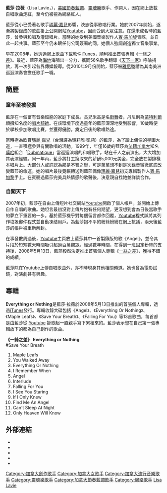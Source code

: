 {{藝人
|姓名 = 藍莎·拉薇
|類型 = 女歌手
|圖片 = LisaLavieWeAreOne250zoom.jpg
| Img_capt = 
|圖片尺寸 = 
|圖片說明 = 
|原名 = Lisa Lavie
|出生日期 = {{birth_date_and_age|1983|5|6}}
|出生地點 = [[加拿大|加拿大]][[魁北克省|魁北克省]][[蒙特利爾|蒙特利爾]]
|音樂類型 =   [[R&B|R&B]]、[[soul|soul]]、[[pop|pop]]
|職業 = [[歌手|歌手]]、[[作詞人|作詞人]]
|活躍年代 = 2004-今
|唱片公司= 無
|網站 = http://www.youtube.com/lisalavie1 Youtube個人頻道
}}
'''藍莎·拉薇'''（Lisa Lavie，{{bd|1983年|5月6日|}}），[[美國|美國]][[節奏藍調|節奏藍調]]、[[靈魂樂|靈魂樂]]歌手、作詞人，因在網上放載自唱歌曲走紅，至今仍被視為網絡紅人。

藍莎從小已受著名歌手[[瑪麗·嘉兒|瑪麗·嘉兒]]影響，決志從事歌唱行業。她於2007年開始，逐漸將製錄成的歌曲掛上公開網站[[Youtube|Youtube]]，因而受到大眾注意。在還未成名時的藍莎，曾參與和唱及灌錄唱片。當時的她受到美國音樂製作人[[賓·馬加黎|賓·馬加黎]]青睞，並自此一起共事。藍莎至今仍未跟任何公司簽署約同，她個人強調創造獨立音樂事業。

早在2008年，她透過網上歌曲下載軟件[[iTunes|iTunes]]，順利推出首張專輯《[[一絲之差|一絲之差]]》。最近，藍莎為[[海地|海地]]海嘯出一分力，攜同56名歌手翻錄《[[天下一家|天下一家]]》呼喻捐款，再一次引起各界傳媒報導。從2010年9月份開始，藍莎被[[雅尼|雅尼]]邀請為其南美洲巡迴演奏會擔任歌手一職。

== 簡歷 ==
=== 童年至被發掘 ===
藍莎在一個富有音樂細胞的家庭下成長。長兄米高是名[[街舞|街舞]]者，丹尼則為[[蒙特利爾|蒙特利爾]]頗擁知名度的[[唱片騎師|唱片騎師]]。在該環境下度過童年的藍莎深深地受到影響，10歲時便於學校參加歌唱比賽，並獲得優勝，奠定日後的歌唱路途。

當時極為欣賞[[瑪麗·嘉兒|瑪麗·嘉兒]]（台灣譯為瑪莉雅·凱莉）的藍莎，為了踏上偶像的星圖大道，一直積極參與有關歌唱的活動。1999年，年僅16歲的藍莎為[[法籍|法籍]][[加拿大|加拿大]]知名[[嘻哈|嘻哈]]組合「[[Dubmatique|Dubmatique]]」當巡迴演唱的和唱歌手。站在千人之前演出，大大增加其表演經驗。同一年內，藍莎將打工換取來的薪酬5,000元美金，完全放在製錄樣本唱片上。大部分人或許認為那是不智之舉，可是萬萬想不到是次錄音徹徹底底改變藍莎的命運。她的唱片最後竟輾轉送到藍莎偶像[[瑪麗·嘉兒|瑪麗·嘉兒]]初支專輯製作人[[賓·馬加黎|賓·馬加黎]]手上。在賓聽過藍莎完美具熱情感的歌聲後，決意親自找她並詳談合作。

=== 自闖天下 ===
2007年初，藍莎在自由上傳短片社交網站[[Youtube|Youtube]]開啟了個人帳戶，並開始上傳自作自唱的歌曲。她坦言最初沒對上傳片抱有任何期望，更沒想到會為日後當歌手的夢立下重要的一步。基於藍莎機乎對每個留言都作回覆，[[Youtube|Youtube]]程式誤將其列作垃圾郵件程式並自動凍结用戶。為藍莎抱不平的粉絲紛紛在網上抗議，兩天後藍莎的帳戶被重新解封。

在事發數周過後，[[Youtube|Youtube]]主頁放上藍莎其中一首製錄版的歌《Angel》，並令其片段於短短數天時間吸引超過百萬觀眾。經過數年時間，在得到一班固定粉絲的支持後，2008年5月13日，藍莎毅然決定推出首張個人專輯《[[一絲之差|一絲之差]]》，獲得不錯的成績。

藍莎除在Youtube上傳自唱歌曲外，亦不時現身其他相關頻道。她也曾為電影試鏡，對演劇甚有興趣。

==專輯==
{{Infobox album
| name     = 一絲之差<br/>Everything or Nothing
| type     = studio
| released = 2008年5月13日（[[iTunes_Store|iTunes Store]]）
<!-- 未知參數 | tracks   = Angel , Everything Or Nothing , Maple Leafs, Save Your Breath , Falling For You -->
}}
'''Everything or Nothing'''是藍莎·拉薇於2008年5月13日推出的首張個人專輯，透過[[iTunes|iTunes]]發行。專輯收錄大碟包括《Angel》、《Everything Or Nothing》、《Maple Leafs》、《Save Your Breath》、《Falling For You》等13首歌曲，每首都是由藍莎從 [[Youtube|Youtube]] 掛歌起一直親手寫下累積來的。藍莎表示想在自己第一張專輯放下的都為自己創作的歌曲。

'''《一絲之差》''' '''Everything or Nothing'''<br />
#Save Your Breath
#Maple Leafs
#You Walked Away
#Everything Or Nothing
#I Remember When
#Angel
#Interlude
#Falling For You
#I See You Staring
#If I Only Knew
#Find Me An Angel
#Can't Sleep At Night
#Only Heaven Will Know

== 外部連結 ==
{{commons category|Lisa Lavie}}
* {{youtube|user=LisaLavie1}}
* {{youtube|user=LisaLavie}}
* {{facebook|lisalavie}}
* {{twitter|lisalavie}}
* {{myspace|lisalavie}}

{{DEFAULTSORT:Lavie, Lisa}}
[[Category:加拿大創作歌手|Category:加拿大創作歌手]]
[[Category:加拿大女歌手|Category:加拿大女歌手]]
[[Category:加拿大流行音樂歌手|Category:加拿大流行音樂歌手]]
[[Category:靈魂樂歌手|Category:靈魂樂歌手]]
[[Category:加拿大節奏藍調歌手|Category:加拿大節奏藍調歌手]]
[[Category:網絡歌手|Category:網絡歌手]]
[[Category:加拿大網路紅人|Lisa Lavie]]